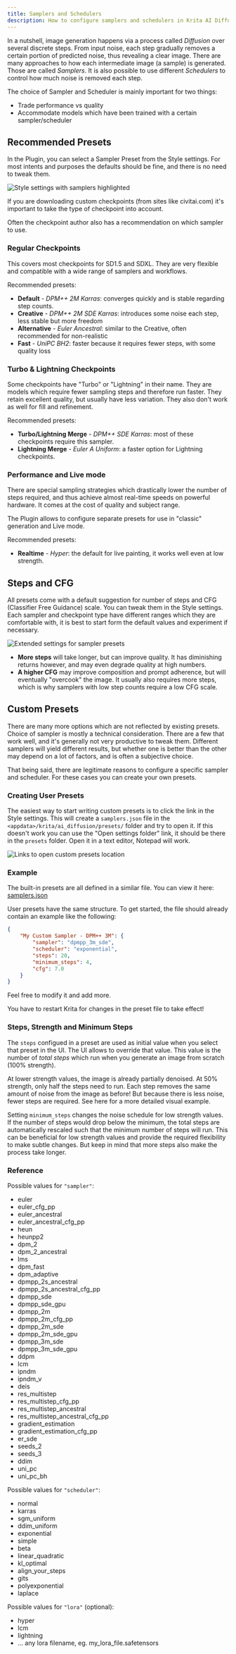 ```yaml
---
title: Samplers and Schedulers
description: How to configure samplers and schedulers in Krita AI Diffusion
---
```



In a nutshell, image generation happens via a process called *Diffusion* over
several discrete steps. From input noise, each step gradually removes a certain
portion of predicted noise, thus revealing a clear image. There are many
approaches to how each intermediate image (a sample) is generated. Those are
called *Samplers*. It is also possible to use different *Schedulers* to control
how much noise is removed each step.

The choice of Sampler and Scheduler is mainly important for two things:
* Trade performance vs quality
* Accommodate models which have been trained with a certain sampler/scheduler

## Recommended Presets

In the Plugin, you can select a Sampler Preset from the Style settings. For most
intents and purposes the defaults should be fine, and there is no need to tweak
them.

![Style settings with samplers highlighted](../../assets/samplers/sampler-settings.png)

If you are downloading custom checkpoints (from sites like <ExternalLink href="https://civitai.com/">civitai.com</ExternalLink>)
it's important to take the type of checkpoint into account.

<Aside type="note">
Often the checkpoint author also has a recommendation on which sampler to use.
</Aside>

### Regular Checkpoints

This covers most checkpoints for SD1.5 and SDXL. They are very flexible and
compatible with a wide range of samplers and workflows.

Recommended presets:
* **Default** - *DPM++ 2M Karras*: converges quickly and is stable regarding step counts.
* **Creative** - *DPM++ 2M SDE Karras*: introduces some noise each step, less stable but more freedom
* **Alternative** - *Euler Ancestral*: similar to the Creative, often recommended for non-realistic
* **Fast** - *UniPC BH2*: faster because it requires fewer steps, with some quality loss

### Turbo & Lightning Checkpoints

Some checkpoints have "Turbo" or "Lightning" in their name. They are models which require fewer sampling steps
and therefore run faster. They retain excellent quality, but usually have less
variation. They also don't work as
well for fill and refinement.

Recommended presets:
* **Turbo/Lightning Merge** - *DPM++ SDE Karras*: most of these checkpoints require this sampler.
* **Lightning Merge** - *Euler A Uniform*: a faster option for Lightning checkpoints.

### Performance and Live mode

There are special sampling strategies which drastically lower the number of
steps required, and thus achieve almost real-time speeds on powerful hardware.
It comes at the cost of quality and subject range.

The Plugin allows to configure separate presets for use in "classic" generation
and Live mode.

Recommended presets:
* **Realtime** - *Hyper*: the default for live painting, it works well even at low strength.


## Steps and CFG

All presets come with a default suggestion for number of steps and CFG
(Classifier Free Guidance) scale. You can tweak them in the Style settings. Each
sampler and checkpoint type have different ranges which they are comfortable
with, it is best to start form the default values and experiment if necessary.

![Extended settings for sampler presets](../../assets/samplers/sampler-presets.png)

* **More steps** will take longer, but can improve quality. It has diminishing
  returns however, and may even degrade quality at high numbers.
* **A higher CFG** may improve composition and prompt adherence, but will
  eventually "overcook" the image. It usually also requires more steps, which is
  why samplers with low step counts require a low CFG scale.


## Custom Presets

There are many more options which are not reflected by existing presets. Choice
of sampler is mostly a technical consideration. There are a few that work well,
and it's generally not very productive to tweak them. Different samplers will
yield different results, but whether one is better than the other may depend on
a lot of factors, and is often a subjective choice.

That being said, there are legitimate reasons to configure a specific sampler
and scheduler. For these cases you can create your own presets.

### Creating User Presets

The easiest way to start writing custom presets is to click the link in the
Style settings. This will create a `samplers.json` file in the
`<appdata>/krita/ai_diffusion/presets/` folder and try to open it. If this
doesn't work you can use the "Open settings folder" link, it should be there in
the `presets` folder. Open it in a text editor, Notepad will work.

![Links to open custom presets location](../../assets/samplers/custom-presets.png)

### Example

The built-in presets are all defined in a similar file. You can view it here:
[samplers.json](https://github.com/Acly/krita-ai-diffusion/blob/main/ai_diffusion/presets/samplers.json)

User presets have the same structure. To get started, the file should already
contain an example like the following:
```json
{
    "My Custom Sampler - DPM++ 3M": {
        "sampler": "dpmpp_3m_sde",
        "scheduler": "exponential",
        "steps": 20,
        "minimum_steps": 4,
        "cfg": 7.0
    }
}
```

Feel free to modify it and add more.

<Aside type="caution">
You have to restart Krita for changes in the preset file to take effect!
</Aside>

### Steps, Strength and Minimum Steps

The `steps` configued in a preset are used as initial value when you select that
preset in the UI. The UI allows to override that value. This value is the number
of _total steps_ which run when you generate an image from scratch (100%
strength).

At lower strength values, the image is already partially denoised. At 50%
strength, only half the steps need to run. Each step removes the same amount of
noise from the image as before! But because there is less noise, fewer steps are
required. <ExternalLink href="https://invoke-ai.github.io/InvokeAI/features/IMG2IMG/">See here</ExternalLink> for
a more detailed visual example.

Setting `minimum_steps` changes the noise schedule for low strength values. If
the number of steps would drop below the minimum, the total steps are
automatically rescaled such that the minimum number of steps will run. This can
be beneficial for low strength values and provide the required flexibility to
make subtle changes. But keep in mind that more steps also make the process take
longer.

### Reference

Possible values for `"sampler"`:
* euler
* euler_cfg_pp
* euler_ancestral
* euler_ancestral_cfg_pp
* heun
* heunpp2
* dpm_2
* dpm_2_ancestral
* lms
* dpm_fast
* dpm_adaptive
* dpmpp_2s_ancestral
* dpmpp_2s_ancestral_cfg_pp
* dpmpp_sde
* dpmpp_sde_gpu
* dpmpp_2m
* dpmpp_2m_cfg_pp
* dpmpp_2m_sde
* dpmpp_2m_sde_gpu
* dpmpp_3m_sde
* dpmpp_3m_sde_gpu
* ddpm
* lcm
* ipndm
* ipndm_v
* deis
* res_multistep
* res_multistep_cfg_pp
* res_multistep_ancestral
* res_multistep_ancestral_cfg_pp
* gradient_estimation
* gradient_estimation_cfg_pp
* er_sde
* seeds_2
* seeds_3
* ddim
* uni_pc
* uni_pc_bh

Possible values for `"scheduler"`:
* normal
* karras
* sgm_uniform
* ddim_uniform
* exponential
* simple
* beta
* linear_quadratic
* kl_optimal
* align_your_steps
* gits
* polyexponential
* laplace

Possible values for `"lora"` (optional):
* hyper
* lcm
* lightning
* ... any lora filename, eg. my_lora_file.safetensors